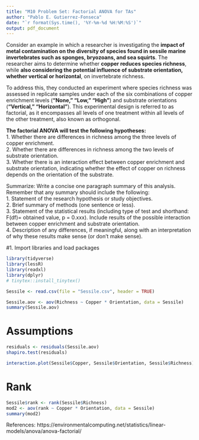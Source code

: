 ```yaml
---
title: "M10 Problem Set: Factorial ANOVA for TAs"
author: "Pablo E. Gutierrez-Fonseca"
date: "`r format(Sys.time(), '%Y-%m-%d %H:%M:%S')`"
output: pdf_document
---
```


Consider an example in which a researcher is investigating the **impact of metal contamination on the diversity of species found in sessile marine invertebrates such as sponges, bryozoans, and sea squirts**. The researcher aims to determine whether **copper reduces species richness**, while **also considering the potential influence of substrate orientation, whether vertical or horizontal**, on invertebrate richness.  

To address this, they conducted an experiment where species richness was assessed in replicate samples under each of the six combinations of copper enrichment levels (**"None," "Low," "High"**) and substrate orientations (**"Vertical," "Horizontal"**). This experimental design is referred to as factorial, as it encompasses all levels of one treatment within all levels of the other treatment, also known as orthogonal.  

**The factorial ANOVA will test the following hypotheses:**  
1. Whether there are differences in richness among the three levels of copper enrichment.  
2.  Whether there are differences in richness among the two levels of substrate orientation.  
3. Whether there is an interaction effect between copper enrichment and substrate orientation, indicating whether the effect of copper on richness depends on the orientation of the substrate.  

Summarize:  Write a concise one paragraph summary of this analysis. Remember that any summary should include the following:  
1. Statement of the research hypothesis or study objectives.  
2. Brief summary of methods (one sentence or less).  
3. Statement of the statistical results (including type of test and shorthand: F(df)= obtained value, p = 0.xxx). Include results of the possible interaction between copper enrichment and substrate orientation.  
4. Description of any differences, if meaningful, along with an interpretation of why these results make sense (or don't make sense).

#1. Import libraries and load packages
```r
library(tidyverse)
library(lessR)
library(readxl)
library(dplyr)
# tinytex::install_tinytex()
```


```r
Sessile <- read.csv(file = "Sessile.csv", header = TRUE)
```


```r
Sessile.aov <- aov(Richness ~ Copper * Orientation, data = Sessile)
summary(Sessile.aov)
```

# Assumptions
```r
residuals <- residuals(Sessile.aov)
shapiro.test(residuals)
```


```r
interaction.plot(Sessile$Copper, Sessile$Orientation, Sessile$Richness)
```

# Rank
```r
Sessile$rank <- rank(Sessile$Richness)
mod2 <- aov(rank ~ Copper * Orientation, data = Sessile)
summary(mod2)
```



References:
https://environmentalcomputing.net/statistics/linear-models/anova/anova-factorial/
